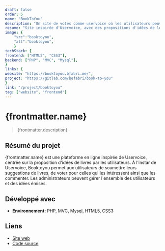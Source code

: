 ```yaml
---
draft: false
order: 5
name: "BookToYou"
description: "Un site de votes comme uservoice où les utilisateurs peuvent proposer des idées de livres et pourront alors voter et/ou commenter pour les livres qu'ils souhaitent."
resume: "Site inspirée d'Uservoice, avec des propositions d'idées de lecture de livres."
image: {
    "src":"booktoyou", 
    "alt":"booktoyou",
    }
techStack: {
frontend: ["HTML5", "CSS3"],
backend: ["PHP", "MVC", "Mysql"],
}
links: {
website: "https://booktoyou.bfabri.me/",
project: "https://gitlab.com/befabri/book-to-you"
}
link: "/project/booktoyou"
tag: ["website", "frontend"]
---
```


# {frontmatter.name}

> {frontmatter.description}

## Résumé du projet

{frontmatter.name} est une plateforme en ligne inspirée de Uservoice, centrée sur la proposition d'idées de livres par les utilisateurs. À l'instar de Uservoice, Booktoyou permet aux utilisateurs de soumettre leurs suggestions de livres, de voter pour celles qui les intéressent ainsi que les commenter.
Les administrateurs peuvent gérer l'ensemble des utilisateurs et des idées émises.

## Développé avec

- **Environnement:** PHP, MVC, Mysql, HTML5, CSS3

## Liens

- [Site web](https://booktoyou.bfabri.me)
- [Code source](https://gitlab.com/befabri/book-to-you)
